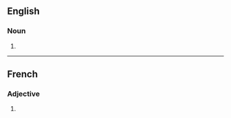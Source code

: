 ==English==

===Noun===
{{head|en|noun plural form}}

# {{plural of|paralysant|lang=en}}

----

==French==

===Adjective===
{{head|fr|adjective form}}

# {{masculine plural of|paralysant|lang=fr}}